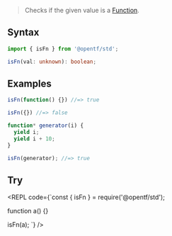 
> Checks if the given value is a [Function](https://developer.mozilla.org/en-US/docs/Web/JavaScript/Reference/Global_Objects/Function).

## Syntax

```ts
import { isFn } from '@opentf/std';

isFn(val: unknown): boolean;
```

## Examples

```ts
isFn(function() {}) //=> true

isFn({}) //=> false

function* generator(i) {
  yield i;
  yield i + 10;
}

isFn(generator); //=> true
```

## Try

<REPL code={`const { isFn } = require('@opentf/std');

function a() {}

isFn(a);
`} />